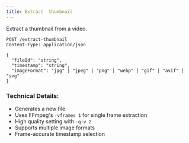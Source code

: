 ```yaml
---
title: Extract  thumbnail
---
```


Extract a thumbnail from a video.

```http
POST /extract-thumbnail
Content-Type: application/json

{
  "fileId": "string",
  "timestamp": "string",
  "imageFormat": "jpg" | "jpeg" | "png" | "webp" | "gif" | "avif" | "svg"
}
```

### Technical Details:
- Generates a new file
- Uses FFmpeg's `-vframes 1` for single frame extraction
- High quality setting with `-q:v 2`
- Supports multiple image formats
- Frame-accurate timestamp selection

